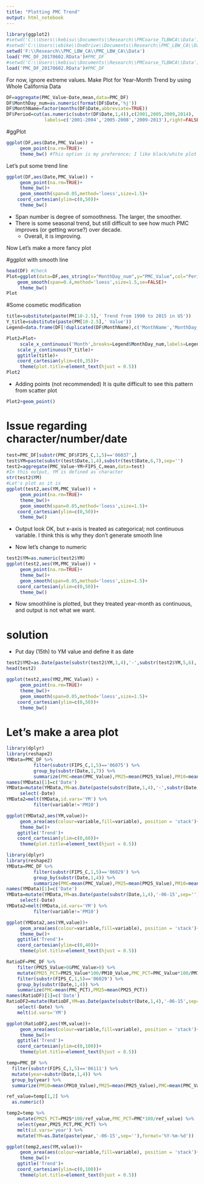 ---
title: "Plotting PMC Trend"
output: html_notebook
---


```{r, include=FALSE}
library(ggplot2)
#setwd('C:\\Users\\kebisu\\Documents\\Research\\PMCoarse_TLBWCA\\Data')
#setwd('C:\\Users\\ebike\\OneDrive\\Documents\\Research\\PMC_LBW_CA\\Data')
setwd('F:\\Research\\PMC_LBW_CA\\PMC_LBW_CA\\Data')
load('PMC_DF_20170602.RData')#PMC_DF
#setwd('C:\\Users\\kebisu\\Documents\\Research\\PMCoarse_TLBWCA\\Data')
load('PMC_DF_20170602.RData')#PMC_DF
```
For now, ignore extreme values.
Make Plot for Year-Month Trend by using Whole California Data
```{r, echo=FALSE}
DF=aggregate(PMC_Value~Date,mean,data=PMC_DF)
DF$MonthDay_num=as.numeric(format(DF$Date,'%j'))
DF$MonthName=factor(months(DF$Date,abbreviate=TRUE))
DF$Period=cut(as.numeric(substr(DF$Date,1,4)),c(2001,2005,2009,2014),
              labels=c('2001-2004','2005-2008','2009-2013'),right=FALSE,include.highest=TRUE)
```
#ggPlot
```{r}
ggplot(DF,aes(Date,PMC_Value)) +
     geom_point(na.rm=TRUE)+
     theme_bw() #This option is my preference; I like black/white plot
```


Let's put some trend line
```{r}
ggplot(DF,aes(Date,PMC_Value)) +
     geom_point(na.rm=TRUE)+
     theme_bw()+
     geom_smooth(span=0.05,method='loess',size=1.5)+
	coord_cartesian(ylim=c(0,50))+
     theme_bw()
```
* Span number is degree of somoothness. The larger, the smoother. 
* There is some seasonal trend, but still difficult to see how much PMC improves (or getting worse?) over decade.
     + Overall, it is improving.  

Now Let's make a more fancy plot

#ggplot with smooth line
```{r}
head(DF) #Check 
Plot=ggplot(data=DF,aes_string(x="MonthDay_num",y="PMC_Value",col="Period"))+
	geom_smooth(span=0.4,method='loess',size=1.5,se=FALSE)+
     theme_bw()
Plot
```

#Some cosmetic modification
```{r}
title=substitute(paste(PM[10-2.5],' Trend from 1990 to 2015 in US'))
Y_title=substitute(paste(PM[10-2.5],' Value'))
Legend=data.frame(DF[!duplicated(DF$MonthName),c('MonthName','MonthDay_num')])

Plot2=Plot+
     scale_x_continuous('Month',breaks=Legend$MonthDay_num,labels=Legend$MonthName,expand=c(0,0))+
	scale_y_continuous(Y_title)+
	ggtitle(title)+
	coord_cartesian(ylim=c(0,35))+
     theme(plot.title=element_text(hjust = 0.5))
Plot2
```

* Adding points (not recommended)
It is quite difficult to see this pattern from scatter plot
```{r}
Plot2+geom_point()
```

# Issue regarding character/number/date
```{r, include=FALSE}
test=PMC_DF[substr(PMC_DF$FIPS_C,1,5)=='06037',]
test$YM=paste(substr(test$Date,1,4),substr(test$Date,6,7),sep='')
test2=aggregate(PMC_Value~YM+FIPS_C,mean,data=test)
#In this output, YM is defined as character
str(test2$YM)
#Let's plot as it is
ggplot(test2,aes(YM,PMC_Value)) +
     geom_point(na.rm=TRUE)+
     theme_bw()+
     geom_smooth(span=0.05,method='loess',size=1.5)+
	coord_cartesian(ylim=c(0,50))+
     theme_bw()
```
* Output look OK, but x-axis is treated as categorical; not continuous variable. I think this is why they don't generate smooth line

* Now let's change to numeric
```{r, include=FALSE}
test2$YM=as.numeric(test2$YM)
ggplot(test2,aes(YM,PMC_Value)) +
     geom_point(na.rm=TRUE)+
     theme_bw()+
     geom_smooth(span=0.05,method='loess',size=1.5)+
	coord_cartesian(ylim=c(0,50))+
     theme_bw()
```
* Now smoothline is plotted, but they treated year-month as continuous, and output is not what we want.

# solution
* Put day (15th) to YM value and define it as date 
```{r}
test2$YM2=as.Date(paste(substr(test2$YM,1,4),'-',substr(test2$YM,5,6),'-15',sep=''),format='%Y-%m-%d')
head(test2)

ggplot(test2,aes(YM2,PMC_Value)) +
     geom_point(na.rm=TRUE)+
     theme_bw()+
     geom_smooth(span=0.05,method='loess',size=1.5)+
	coord_cartesian(ylim=c(0,50))+
     theme_bw()

```

# Let's make a area plot
```{r}
library(dplyr)
library(reshape2)
YMData=PMC_DF %>%
          filter(substr(FIPS_C,1,5)=='06075') %>%
          group_by(substr(Date,1,7)) %>%
          summarize(PMC=mean(PMC_Value),PM25=mean(PM25_Value),PM10=mean(PM10_Value))
names(YMData)[1]=c('Date')
YMData=mutate(YMData,YM=as.Date(paste(substr(Date,1,4),'-',substr(Date,6,7),'-15',sep=''),format='%Y-%m-%d')) %>%
     select(-Date)
YMData2=melt(YMData,id.vars='YM') %>%
          filter(variable!='PM10')

ggplot(YMData2,aes(YM,value))+
     geom_area(aes(colour=variable,fill=variable), position = 'stack')+
     theme_bw()+
	ggtitle('Trend')+
	coord_cartesian(ylim=c(0,60))+
     theme(plot.title=element_text(hjust = 0.5))

```

```{r}
library(dplyr)
library(reshape2)
YMData=PMC_DF %>%
          filter(substr(FIPS_C,1,5)=='06029') %>%
          group_by(substr(Date,1,4)) %>%
          summarize(PMC=mean(PMC_Value),PM25=mean(PM25_Value),PM10=mean(PM10_Value))
names(YMData)[1]=c('Date')
YMData=mutate(YMData,YM=as.Date(paste(substr(Date,1,4),'-06-15',sep=''),format='%Y-%m-%d')) %>%
     select(-Date)
YMData2=melt(YMData,id.vars='YM') %>%
          filter(variable!='PM10')

ggplot(YMData2,aes(YM,value))+
     geom_area(aes(colour=variable,fill=variable), position = 'stack')+
     theme_bw()+
	ggtitle('Trend')+
	coord_cartesian(ylim=c(0,40))+
     theme(plot.title=element_text(hjust = 0.5))
```
```{r}
RatioDF=PMC_DF %>%
    filter(PM25_Value>0&PMC_Value>0) %>%
    mutate(PM25_PCT=PM25_Value*100/PM10_Value,PMC_PCT=PMC_Value*100/PM10_Value) %>%
    filter(substr(FIPS_C,1,5)=='06029') %>%
    group_by(substr(Date,1,4)) %>%
    summarize(PMC=mean(PMC_PCT),PM25=mean(PM25_PCT))
names(RatioDF)[1]=c('Date')
RatioDF2=mutate(RatioDF,YM=as.Date(paste(substr(Date,1,4),'-06-15',sep=''),format='%Y-%m-%d')) %>%
    select(-Date) %>%
    melt(id.vars='YM')

ggplot(RatioDF2,aes(YM,value))+
     geom_area(aes(colour=variable,fill=variable), position = 'stack')+
     theme_bw()+
  	ggtitle('Trend')+
  	coord_cartesian(ylim=c(0,100))+
     theme(plot.title=element_text(hjust = 0.5))
```

```{r}
temp=PMC_DF %>% 
  filter(substr(FIPS_C,1,5)=='06111') %>%
  mutate(year=substr(Date,1,4)) %>% 
  group_by(year) %>% 
  summarize(PM10=mean(PM10_Value),PM25=mean(PM25_Value),PMC=mean(PMC_Value))

ref_value=temp[1,2] %>% 
  as.numeric()

temp2=temp %>% 
    mutate(PM25_PCT=PM25*100/ref_value,PMC_PCT=PMC*100/ref_value) %>% 
    select(year,PM25_PCT,PMC_PCT) %>% 
    melt(id.vars='year') %>%
    mutate(YM=as.Date(paste(year,'-06-15',sep=''),format='%Y-%m-%d'))

ggplot(temp2,aes(YM,value))+
     geom_area(aes(colour=variable,fill=variable), position = 'stack')+
     theme_bw()+
  	ggtitle('Trend')+
  	coord_cartesian(ylim=c(0,100))+
     theme(plot.title=element_text(hjust = 0.5))
```